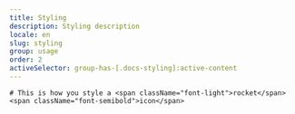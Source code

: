 ```yaml
---
title: Styling
description: Styling description
locale: en
slug: styling
group: usage
order: 2
activeSelector: group-has-[.docs-styling]:active-content
---
```


    # This is how you style a <span className="font-light">rocket</span><span className="font-semibold">icon</span>
